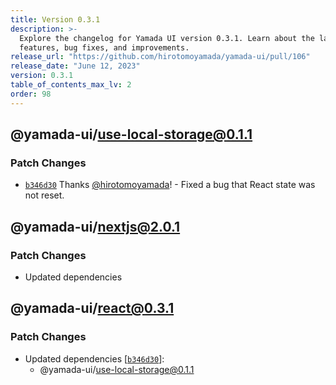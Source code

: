 ```yaml
---
title: Version 0.3.1
description: >-
  Explore the changelog for Yamada UI version 0.3.1. Learn about the latest
  features, bug fixes, and improvements.
release_url: "https://github.com/hirotomoyamada/yamada-ui/pull/106"
release_date: "June 12, 2023"
version: 0.3.1
table_of_contents_max_lv: 2
order: 98
---
```


## @yamada-ui/use-local-storage@0.1.1

### Patch Changes

- [`b346d30`](https://github.com/hirotomoyamada/yamada-ui/commit/b346d305d809e72ff47dca7f8b4898b2597cac10) Thanks [@hirotomoyamada](https://github.com/hirotomoyamada)! - Fixed a bug that React state was not reset.

## @yamada-ui/nextjs@2.0.1

### Patch Changes

- Updated dependencies

## @yamada-ui/react@0.3.1

### Patch Changes

- Updated dependencies \[[`b346d30`](https://github.com/hirotomoyamada/yamada-ui/commit/b346d305d809e72ff47dca7f8b4898b2597cac10)]:
  - @yamada-ui/use-local-storage@0.1.1

